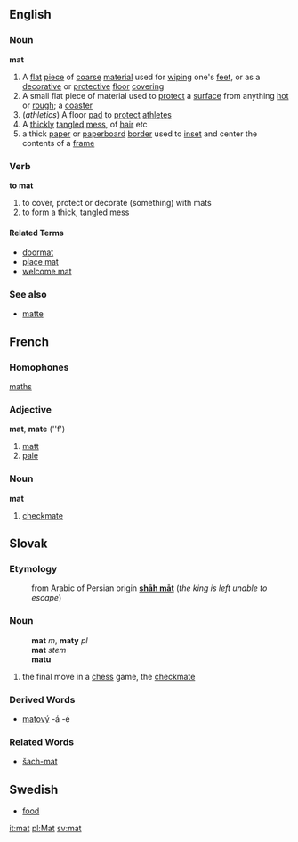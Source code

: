 ==English==

===Noun===
{{wikipedia}}
'''mat'''
# A [[flat]] [[piece]] of [[coarse]] [[material]] used for [[wiping]] one's [[feet]], or as a [[decorative]] or [[protective]] [[floor]] [[covering]]
# A small flat piece of material used to [[protect]] a [[surface]] from anything [[hot]] or [[rough]]; a [[coaster]]
# (''athletics'') A floor [[pad]] to [[protect]] [[athlete]]s
# A [[thickly]] [[tangled]] [[mess]], of [[hair]] etc
# a thick [[paper]] or [[paperboard]] [[border]] used to [[inset]] and center the contents of a [[frame]] 

===Verb===
'''to mat'''
#to cover, protect or decorate (something) with mats
#to form a thick, tangled mess

====Related Terms====
*[[doormat]]
*[[place mat]]
*[[welcome mat]]

===See also===
*[[matte]]

==French==

===Homophones===
[[maths]]
===Adjective===
'''mat''', '''mate''' (''f')
# [[matt]]
# [[pale]]

===Noun===
'''mat'''
# [[checkmate]]

==Slovak==
===Etymology===
:from Arabic of Persian origin '''[[shāh māt]]''' (''the king is left unable to escape'')
===Noun===
:'''mat''' ''m'', '''maty''' ''pl''
:'''mat''' ''stem''
:'''matu''' ''{{gensg}}''
# the final move in a [[chess]] game, the [[checkmate]]
===Derived Words===
* [[matový]] -á -é
===Related Words===
* [[šach-mat#Slovak|šach-mat]]

==Swedish==
* [[food]]

[[it:mat]]
[[pl:Mat]]
[[sv:mat]]